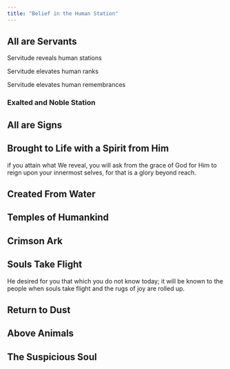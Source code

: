 ```yaml
---
title: "Belief in the Human Station"
---
```


## All are Servants

Servitude reveals human stations

Servitude elevates human ranks

Servitude elevates human remembrances

### Exalted and Noble Station

## All are Signs

## Brought to Life with a Spirit from Him

if you attain what We reveal, you will ask from the grace of God for Him to reign upon your innermost selves, for that is a glory beyond reach.

## Created From Water

## Temples of Humankind

## Crimson Ark

## Souls Take Flight

He desired for you that which you do not know today; it will be known to the people when souls take flight and the rugs of joy are rolled up.

## Return to Dust

## Above Animals

## The Suspicious Soul
